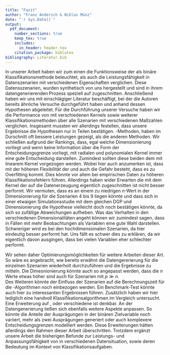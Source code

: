 ```yaml
---
title: "Fazit"
author: "Franz Andersch & Niklas Münz"
date: "`r Sys.Date()`"
output: 
  pdf_document:
    number_sections: true
    keep_tex: true
    includes:
      in_header: header.tex
    citation_package: biblatex
bibliography: Literatur.bib
---
```


In unserer Arbeit haben wir zum einen die Funktionsweise der \textit{Support Vector Machines} als binäre Klassifikationsmethode beleuchtet, als auch die Leistungsfähigkeit in Datenszenarien mit verschiedenen Eigenschaften verglichen. Diese Datensszenarien, wurden synthetisch von uns hergestellt und sind in ihrem datengenerierenden Prozess speziell auf \textit{SVM} zugeschnitten. Anschließend haben wir uns mit einschlägiger Literatur beschäftigt, bei der die Autoren bereits ähnliche Versuche durchgeführt haben und anhand dessen Hypothesen abgeleitet. Für die Durchführung unserer Versuche haben wir die Performance von \textit{SVM} mit verschiedenen Kernels sowie weiterer Klassifikationsmethoden über alle Szenarien mit verschiedenen Maßzahlen verglichen. \newline 
Insgesamt mussten wir allerdings festellen, dass unsere Ergebnisse die Hypothesen nur in Teilen bestätigen. \textit{SVM}-Methoden, haben im Durschnitt oft bessere Leistungen gezeigt, als die anderen Methoden. Wir schließen aufgrund der Rankings, dass, egal welche Dimensionierung vorliegt und wenn keine Information über die Form der Entscheidungsgrenze vorliegt, \textit{SVM} mit radialen und polynomialen Kernel immer eine gute Entscheidung darstellen. Zumindest sollten diese beiden dem \textit{SVM} mit linearem Kernel vorgezogen werden. Wobei hier auch anzumerken ist, dass mit der höheren Flexibilität der \textit{SVM-P} und \textit{SVM-R} auch die Gefahr besteht, dass es zu Overfitting kommt. Dies könnte vor allem bei empirischen Daten zu höheren Klassifikationsfehlern führen.\newline
Allerdings haben wider Erwarten die \textit{SVM} mit dem Kernel der auf die Datenerzeugung eigentlich zugeschnitten ist nicht besser performt. 
Wir vermuten, dass es an einem zu niedrigen $n$-Wert in der Dimensionierung für die Szenarien 4 bis 9 liegen könnte und dass sich in einer etwaigen Simulationsstudie mit dem gleichen DGP und Dimensionierung die Hypothese vielleicht doch noch bestätigen könnte, da sich so zufällige Abweichungen aufheben. 
Was das Verhalten in den verschiedenen Dimensionalitäten angeht können wir zumindest sagen, dass in Fällen mit mehr Beobachtungen als Variablen \textit{SVM} eine gute Wahl darstellen. Schwieriger wird es bei den hochdimensionalen Szenarien, da hier \textit{K-NN} eindeutig besser performt hat. Uns fällt es schwer dies zu erklären, da wir eigentlich davon ausgingen, dass \textit{K-NN} bei vielen Variablen eher schlechter performt.

Wir sehen daher Optimierungsmöglichkeiten für weitere Arbeiten dieser Art. So wäre es angebracht, wie bereits erwähnt die Datengererierung für die einzelnen Szenarien wiederholt durchzuführen und die Ergebnisse zu mitteln. Die Dimesnionierung könnte auch so angepasst werden, dass die $n$ Werte etwas höher sind auch für Szenarien mit $p \gg n$.  
Des Weiteren könnte der Einfluss der Szenarien auf die Berechnungszeit für die \textit{SVM}-Algorithmen noch einbezogen werden. Ein Benchmark-Test könnte auch hier zu interessanten Ergebnissen führen. Zusätzlich haben wir hier lediglich eine handvoll Klassifikationsalgorithmen im Vergleich untersucht. Eine Erweiterung auf \textit{Classification Trees}, \textit{Discriminant Analysis} oder verschiedene \textit{Ensemble-Methoden} ist denkbar. An der Datengenerierung ließen sich ebenfalls weitere Aspekte anpassen. So könnte die Anteile der Ausprägungen in der binären Zielvariable noch variiert, mehr als zwei Ausprägungen generiert oder auch komplexere Entscheidungsgrenzen modelliert werden. Diese Erweiterungen hätten allerdings den Rahmen dieser Arbeit überschritten.
Trotzdem ergänzt unsere Arbeit die bisherigen Befunde zur Leistungs- und Anpassungsfähigkeit von \textit{Support-Vector Machines} in verschiedenen Datensituation, sowie deren Bedeutung im Kontext von Klassifikationsaufgaben.
